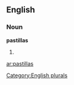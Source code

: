 ==English==

===Noun===
'''pastillas'''

# {{plural of|[[pastilla]]}}

[[Category:English plurals]]

[[ar:pastillas]]